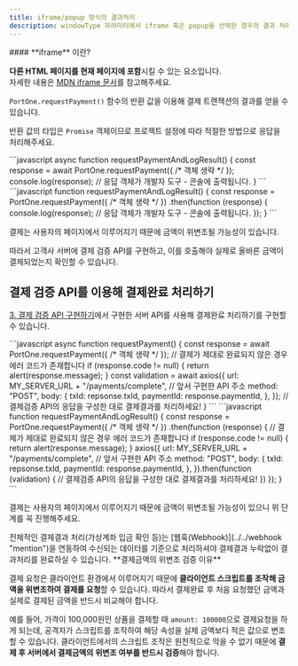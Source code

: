 ```yaml
---
title: iframe/popup 방식의 결과처리
description: windowType 파라미터에서 iframe 혹은 popup을 선택한 경우의 결과 처리 방법을 안내합니다.
---
```




<Hint style="info">
#### **iframe** 이란?

**다른 HTML 페이지를 현재 페이지에 포함**시킬 수 있는 요소입니다.\
자세한 내용은 [MDN iframe 문서](https://developer.mozilla.org/en-US/docs/Web/HTML/Element/iframe)를 참고해주세요.

</Hint>

`PortOne.requestPayment()` 함수의 반환 값을 이용해 결제 트랜잭션의 결과를 얻을 수 있습니다.

반환 값의 타입은 `Promise` 객체이므로 프로젝트 설정에 따라 적절한 방법으로 응답을 처리해주세요.

<Tabs>
<Tab title="ES6 (async-await)">
```javascript
async function requestPaymentAndLogResult() {
  const response = await PortOne.requestPayment({ /* 객체 생략 */ });
  console.log(response); // 응답 객체가 개발자 도구 - 콘솔에 출력됩니다.
}
```

</Tab>

<Tab title="ES5 (then)">
```javascript
function requestPaymentAndLogResult() {
  const response = PortOne.requestPayment({ /* 객체 생략 */ })
    .then(function (response) {
      console.log(response); // 응답 객체가 개발자 도구 - 콘솔에 출력됩니다.
    });
}
```

</Tab>
</Tabs>

결제는 사용자의 페이지에서 이루어지기 때문에 금액이 위변조될 가능성이 있습니다.

따라서 고객사 서버에 결제 검증 API를 구현하고, 이를 호출해야 실제로 올바른 금액이 결제되었는지 확인할 수 있습니다.

## 결제 검증 API를 이용해 결제완료 처리하기

[3\. 결제 검증 API 구현하기](../3 "mention")에서 구현한 서버 API를 사용해 결제완료 처리하기를 구현할 수 있습니다.

<Tabs>
<Tab title="ES6 (async-await)">
```javascript
async function requestPayment() {
  const response = await PortOne.requestPayment({ /* 객체 생략 */ });
  // 결제가 제대로 완료되지 않은 경우 에러 코드가 존재합니다
  if (response.code != null) {
    return alert(response.message);
  }
  const validation = await axios({
    url: MY_SERVER_URL + "/payments/complete", // 앞서 구현한 API 주소
    method: "POST",
    body: {
      txId: repsonse.txId,
      paymentId: response.paymentId,
    },
  });
  // 결제검증 API의 응답을 구성한 대로 결제결과를 처리하세요!
}
```

</Tab>

<Tab title="ES5 (then)">
```javascript
function requestPaymentAndLogResult() {
  const response = PortOne.requestPayment({ /* 객체 생략 */ })
    .then(function (response) {
      // 결제가 제대로 완료되지 않은 경우 에러 코드가 존재합니다
      if (response.code != null) {
        return alert(response.message);
      }
      axios({
        url: MY_SERVER_URL + "/payments/complete", // 앞서 구현한 API 주소
        method: "POST",
        body: {
          txId: repsonse.txId,
          paymentId: response.paymentId,
        },
      }).then(function (validation) {
        // 결제검증 API의 응답을 구성한 대로 결제결과를 처리하세요!
      })
    });
}
```

</Tab>
</Tabs>

결제는 사용자의 페이지에서 이루어지기 때문에 금액이 위변조될 가능성이 있으니 위 단계를 꼭 진행해주세요.

<Hint style="info">
전체적인 결제결과 처리(가상계좌 입금 확인 등)는 [웹훅(Webhook)](../../webhook "mention")을 연동하여 수신되는 데이터를 기준으로 처리하셔야 결제결과 누락없이 결과처리를 완료하실 수 있습니다.

</Hint>

<Hint style="warning">
**결제금액의 위변조 검증 이유**

결제 요청은 클라이언트 환경에서 이루어지기 때문에 **클라이언트 스크립트를 조작해 금액을 위변조하여 결제를 요청**할 수 있습니다. 따라서 결제완료 후 처음 요청했던 금액과 실제로 결제된 금액을 반드시 비교해야 합니다.

예를 들어, 가격이 100,000원인 상품을 결제할 때 `amount: 100000`으로 결제요청을 하게 되는데, 공격자가 스크립트를 조작하여 해당 속성을 실제 금액보다 적은 값으로 변조할 수 있습니다. 클라이언트에서의 스크립트 조작은 원천적으로 막을 수 없기 때문에 **결제 후 서버에서 결제금액의 위변조 여부를 반드시 검증**해야 합니다.

</Hint>
